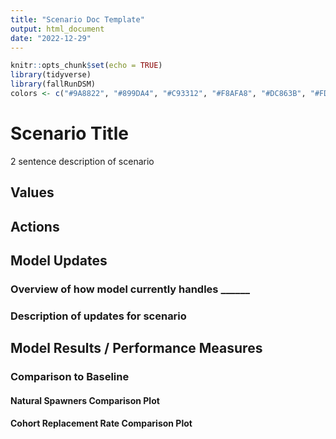 ```yaml
---
title: "Scenario Doc Template"
output: html_document
date: "2022-12-29"
---
```


```r
knitr::opts_chunk$set(echo = TRUE)
library(tidyverse)
library(fallRunDSM)
colors <- c("#9A8822", "#899DA4", "#C93312", "#F8AFA8", "#DC863B", "#FDDDA0", "#74A089", "#E1BD6D", "#FAEFD1", "#DC863B") 
```

# Scenario Title

2 sentence description of scenario

## Values

## Actions

## Model Updates

### Overview of how model currently handles \_\_\_\_\_\_

### Description of updates for scenario

## Model Results / Performance Measures

### Comparison to Baseline 
#### Natural Spawners Comparison Plot  

#### Cohort Replacement Rate Comparison Plot 
